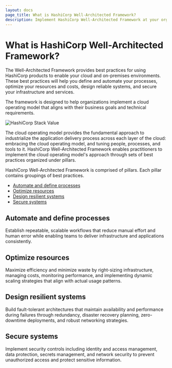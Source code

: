 ```yaml
---
layout: docs
page_title: What is HashiCorp Well-Architected Framework?
description: Implement HashiCorp Well-Architected Framework at your organization.
---
```


# What is HashiCorp Well-Architected Framework?

The Well-Architected Framework provides best practices for using HashiCorp products to enable your cloud and on-premises environments. These best practices will help you define and automate your processes, optimize your resources and costs, design reliable systems, and secure your infrastructure and services.

The framework is designed to help organizations implement a cloud operating model that aligns with their business goals and technical requirements.

![HashiCorp Stack Value](/img/docs/well-architected-framework/commaturity2020x.png)

The cloud operating model provides the fundamental approach to industrialize the application delivery process across each layer of the cloud: embracing the cloud operating model, and tuning people, processes, and tools to it. HashiCorp Well-Architected Framework enables practitioners to implement the cloud operating model's approach through sets of best practices organized under pillars. 

HashiCorp Well-Architected Framework is comprised of pillars. Each pillar contains groupings of best practices.

- [Automate and define processes](/well-architected-framework/docs/docs/automate-and-define-processes)
- [Optimize resources](/well-architected-framework/docs/docs/optimize-resources)
- [Design resilient systems](/well-architected-framework/docs/docs/design-resilient-systems)
- [Secure systems](/well-architected-framework/docs/docs/secure-systems)

## Automate and define processes

Establish repeatable, scalable workflows that reduce manual effort and human error while enabling teams to deliver infrastructure and applications consistently.

## Optimize resources

Maximize efficiency and minimize waste by right-sizing infrastructure, managing costs, monitoring performance, and implementing dynamic scaling strategies that align with actual usage patterns.

## Design resilient systems

Build fault-tolerant architectures that maintain availability and performance during failures through redundancy, disaster recovery planning, zero-downtime deployments, and robust networking strategies.

## Secure systems

Implement security controls including identity and access management, data protection, secrets management, and network security to prevent unauthorized access and protect sensitive information.
